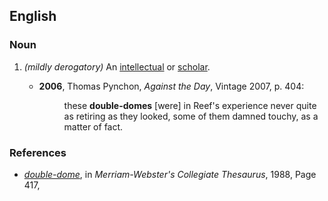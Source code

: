 ==English==

===Noun===
{{en-noun|head=[[double]]-[[dome]]}}

# {{lb|en|slang}} ''(mildly derogatory)'' {{alternative spelling of|doubledome|lang=en}} An [[intellectual]] or [[scholar]].
#* '''2006''', Thomas Pynchon, ''Against the Day'', Vintage 2007, p. 404:
#*: these '''double-domes''' [were] in Reef's experience never quite as retiring as they looked, some of them damned touchy, as a matter of fact.

===References===
* ''[http://books.google.com/books?id=9CDiT873388C&pg=PA417&dq=doubledome+egghead&lr=&ei=0RO1SpCDIoKGkATV8eUE#v=onepage&q=double-dome&f=false double-dome]'', in ''Merriam-Webster's Collegiate Thesaurus'', 1988, Page 417,